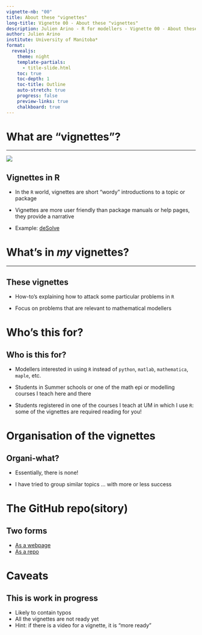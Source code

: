 ---
vignette-nb: "00"
title: About these "vignettes"
long-title: Vignette 00 - About these "vignettes"
description: Julien Arino - R for modellers - Vignette 00 - About these "vignettes"
author: Julien Arino
institute: University of Manitoba*
format: 
  revealjs:
    theme: night    
    template-partials:
      - title-slide.html
    toc: true
    toc-depth: 1
    toc-title: Outline
    auto-stretch: true
    progress: false
    preview-links: true
    chalkboard: true
---

# What are "vignettes"?

---

![](FIGS/vignette.png){fig-align="center"}

## Vignettes in R

- In the `R` world, vignettes are short "wordy" introductions to a topic or package


- Vignettes are more user friendly than package manuals or help pages, they provide a narrative

- Example: [deSolve](https://cran.r-project.org/web/packages/deSolve/index.html)

# What's in *my* vignettes?

---

## These vignettes

- How-to's explaining how to attack some particular problems in `R`

- Focus on problems that are relevant to mathematical modellers

# Who's this for?

## Who is this for?

- Modellers interested in using `R` instead of `python`, `matlab`, `mathematica`, `maple`, etc.

- Students in Summer schools or one of the math epi or modelling courses I teach here and there 

- Students registered in one of the courses I teach at UM in which I use `R`: some of the vignettes are required reading for you!

# Organisation of the vignettes

## Organi-what?

- Essentially, there is none! 

- I have tried to group similar topics ... with more or less success

# The GitHub repo(sitory)

## Two forms

- [As a webpage](https://julien-arino.github.io/R-for-modellers/)
- [As a repo](https://github.com/julien-arino/R-for-modellers)

# Caveats

## This is work in progress

- Likely to contain typos
- All the vignettes are not ready yet
- Hint: if there is a video for a vignette, it is "more ready"

